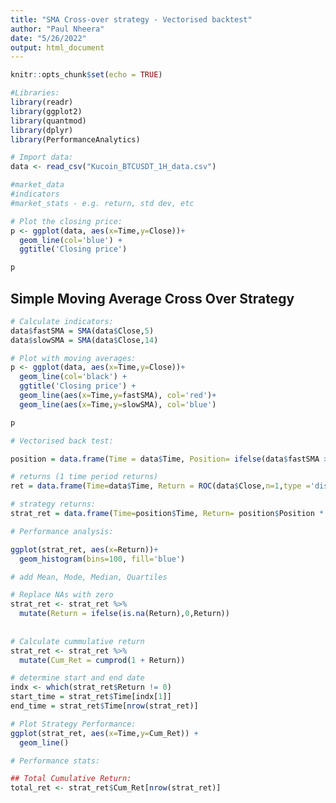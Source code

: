```yaml
---
title: "SMA Cross-over strategy - Vectorised backtest"
author: "Paul Nheera"
date: "5/26/2022"
output: html_document
---
```


```r
knitr::opts_chunk$set(echo = TRUE)
```

```r
#Libraries:
library(readr)
library(ggplot2)
library(quantmod)
library(dplyr)
library(PerformanceAnalytics)
```


```r
# Import data:
data <- read_csv("Kucoin_BTCUSDT_1H_data.csv")

#market_data
#indicators
#market_stats - e.g. return, std dev, etc
```

```r
# Plot the closing price:
p <- ggplot(data, aes(x=Time,y=Close))+
  geom_line(col='blue') +
  ggtitle('Closing price')

p
```

## Simple Moving Average Cross Over Strategy

```r
# Calculate indicators:
data$fastSMA = SMA(data$Close,5)
data$slowSMA = SMA(data$Close,14)
```


```r
# Plot with moving averages:
p <- ggplot(data, aes(x=Time,y=Close))+
  geom_line(col='black') +
  ggtitle('Closing price') +
  geom_line(aes(x=Time,y=fastSMA), col='red')+
  geom_line(aes(x=Time,y=slowSMA), col='blue')

p
```

```r
# Vectorised back test:

position = data.frame(Time = data$Time, Position= ifelse(data$fastSMA > data$slowSMA, 1,-1))

# returns (1 time period returns)
ret = data.frame(Time=data$Time, Return = ROC(data$Close,n=1,type ='discrete'))

# strategy returns:
strat_ret = data.frame(Time=position$Time, Return= position$Position * ret$Return)
```

```r
# Performance analysis:

ggplot(strat_ret, aes(x=Return))+
  geom_histogram(bins=100, fill='blue')

# add Mean, Mode, Median, Quartiles
```


```r
# Replace NAs with zero
strat_ret <- strat_ret %>% 
  mutate(Return = ifelse(is.na(Return),0,Return))
  
  
# Calculate cummulative return
strat_ret <- strat_ret %>% 
  mutate(Cum_Ret = cumprod(1 + Return))

# determine start and end date
indx <- which(strat_ret$Return != 0)
start_time = strat_ret$Time[indx[1]]
end_time = strat_ret$Time[nrow(strat_ret)]
```

```r
# Plot Strategy Performance:
ggplot(strat_ret, aes(x=Time,y=Cum_Ret)) +
  geom_line()
```

```r
# Performance stats:

## Total Cumulative Return:
total_ret <- strat_ret$Cum_Ret[nrow(strat_ret)]
```

